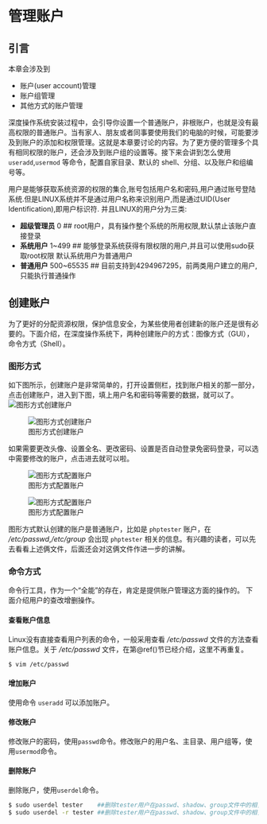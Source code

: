 # 管理账户 {#manager-user}

## 引言

本章会涉及到

+ 账户(user account)管理
+ 账户组管理
+ 其他方式的账户管理

深度操作系统安装过程中，会引导你设置一个普通账户，非根账户，也就是没有最高权限的普通账户。当有家人、朋友或者同事要使用我们的电脑的时候，可能要涉及到账户的添加和权限管理。这就是本章要讨论的内容。为了更方便的管理多个具有相同权限的账户，还会涉及到账户组的设置等。接下来会讲到怎么使用 `useradd`,`usermod` 等命令，配置自家目录、默认的 shell、分组、以及账户和组编号等。

用户是能够获取系统资源的权限的集合,账号包括用户名和密码,用户通过账号登陆系统.但是LINUX系统并不是通过用户名称来识别用户,而是通过UID(User Identification),即用户标识符. 并且LINUX的用户分为三类:

- **超级管理员** 0 ## root用户，具有操作整个系统的所用权限,默认禁止该账户直接登录
- **系统用户** 1~499 ## 能够登录系统获得有限权限的用户,并且可以使用sudo获取root权限 默认系统用户为普通用户
- **普通用户** 500~65535 ## 目前支持到4294967295，前两类用户建立的用户,只能执行普通操作

## 创建账户

为了更好的分配资源权限，保护信息安全，为某些使用者创建新的账户还是很有必要的。下面介绍，在深度操作系统下，两种创建账户的方式：图像方式（GUI），命令方式（Shell）。

### 图形方式

如下图所示，创建账户是非常简单的，打开设置侧栏，找到账户相关的那一部分，点击创建账户，进入到下图，填上用户名和密码等需要的数据，就可以了。
![图形方式创建账户](images/manager-user-account-01.png)


![图形方式创建账户](images/manager-user-account-02.png)

如果需要更改头像、设置全名、更改密码、设置是否自动登录免密码登录，可以选中需要修改的账户，点击进去就可以啦。

![图形方式配置账户](images/manager-user-account-03.png)


![图形方式配置账户](images/manager-user-account-04.png)

图形方式默认创建的账户是普通账户，比如是 `phptester` 账户，在 */etc/passwd*,*/etc/group* 会出现 `phptester` 相关的信息。有兴趣的读者，可以先去看看上述俩文件，后面还会对这俩文件作进一步的讲解。

### 命令方式

命令行工具，作为一个“全能”的存在，肯定是提供账户管理这方面的操作的。
下面介绍用户的查改增删操作。

#### 查看账户信息

Linux没有直接查看用户列表的命令，一般采用查看 */etc/passwd* 文件的方法查看账户信息。关于 */etc/passwd* 文件，在第\@ref()节已经介绍，这里不再重复。

```bash
$ vim /etc/passwd
```

#### 增加账户

使用命令 `useradd` 可以添加账户。

#### 修改账户

修改账户的密码，使用`passwd`命令。修改账户的用户名、主目录、用户组等，使用`usermod`命令。

#### 删除账户

删除账户，使用`userdel`命令。

```bash
$ sudo userdel tester    ##删除tester用户在passwd、shadow、group文件中的相关条目,不删除tester的家目录
$ sudo userdel -r tester ##删除tester用户在passwd、shadow、group文件中的相关条目并且删除tester的家目录
```
